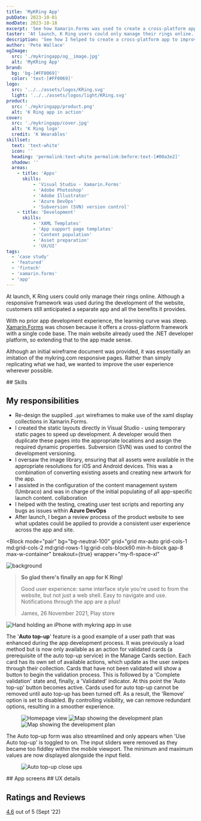 ```yaml
---
title: 'MyKRing App'
pubDate: 2023-10-01
modDate: 2023-10-18
excerpt: 'See how Xamarin.Forms was used to create a cross-platform app to improve the customer experience and make authentication easier.'
taster: 'At launch, K Ring users could only manage their rings online. See how I helped create a cross-platform solution with Xamarin.Forms.'
description: 'See how I helped to create a cross-platform app to improve the customer experience and make authentication easier.'
author: 'Pete Wallace'
ogImage: 
  src: './mykringapp/og__image.jpg'
  alt: 'MyKRing App'
brand: 
  bg: 'bg-[#FF0069]'
  color: 'text-[#FF0069]'
logo:
  src: '../../assets/logos/KRing.svg'
  light: '../../assets/logos/light/KRing.svg'
product: 
  src: './mykringapp/product.png'
  alt: 'K Ring app in action'
cover:
  src: './mykringapp/cover.jpg'
  alt: 'K Ring logo'
  credit: 'K Wearables'
skillset:
  text: 'text-white'
  icon: ''
  heading: 'permalink:text-white permalink:before:text-[#00a3e2]'
  shadow: ''
  areas:
    - title: 'Apps'
      skills:
          - 'Visual Studio - Xamarin.Forms'
          - 'Adobe Photoshop'
          - 'Adobe Illustrator'
          - 'Azure DevOps'
          - 'Subversion (SVN) version control'
    - title: 'Development'
      skills:
          - 'XAML Templates'
          - 'App support page templates'
          - 'Content population'
          - 'Asset preparation'
          - 'UX/UI'
tags: 
  - 'case study'
  - 'featured'
  - 'fintech'
  - 'xamarin.forms'
  - 'app'
---
```







<p class="text-fl-step-1">At launch, K&nbsp;Ring users could only manage their rings online. Although a responsive framework was used during the development of the website, customers still anticipated a separate app and all the benefits it provides.</p>

With no prior app development experience, the learning curve was steep. [Xamarin.Forms](https://dotnet.microsoft.com/en-us/apps/xamarin/xamarin-forms) was chosen because it offers a cross-platform framework with a single code base. The main website already used the .NET developer platform, so extending that to the app made sense.

Although an initial wireframe document was provided, it was essentially an imitation of the mykring.com responsive pages. Rather than simply replicating what we had, we wanted to improve the user experience wherever possible.

<Skills skillset={frontmatter.skillset} bg={frontmatter.brand.bg}>
## Skills
</Skills>

## My responsibilities

-   Re-design the supplied `.ppt` wireframes to make use of the xaml display collections in Xamarin.Forms.
-   I created the static layouts directly in Visual Studio - using temporary static pages to speed up development. A developer would then duplicate these pages into the appropriate locations and assign the required dynamic properties. Subversion (SVN) was used to control the development versioning.
-   I oversaw the image library, ensuring that all assets were available in the appropriate resolutions for iOS and Android devices. This was a combination of converting existing assets and creating new artwork for the app.
-   I assisted in the configuration of the content management system (Umbraco) and was in charge of the initial populating of all app-specific launch content. <span class="label label--info !m-0">collaboration</span>
-   I helped with the testing, creating user test scripts and reporting any bugs as issues within **Azure DevOps**
-   After launch, I began a review process of the product website to see what updates could be applied to provide a consistent user experience across the app and site.

<Block
      mode="pair"
      bg="bg-neutral-100"
      grid="grid mx-auto grid-cols-1 md:grid-cols-2 md:grid-rows-1 lg:grid-cols-block60 min-h-block gap-8 max-w-container"
      breakout={true}
      wrapper="my-fl-space-xl"
  >
  <Image src={svgbg} alt="background" class="object-cover w-full h-full absolute inset-0" />
  <div
    slot="mc1"
    class="self-center md:order-2 py-fl-space-m"
  >
    <blockquote
        class="not-prose m-0 pl-0 italic text-fl-step-1/snug "
    >
        <p class="mb-fl-space-xs text-fl-step-2/snug font-headline"><strong>So glad there's finally an app for K&nbsp;Ring!</strong></p>
<p>Good user experience: same interface style you're used to
            from the website, but not just a web shell. Easy to navigate
            and use. Notifications through the app are a plus!</p>
        <p class="cite "><span class="mr-fl-space-2xs text-fl-step--1 text-gold leading-none block "><span class="inline-block w-6 h-6 icon-[mdi--star]"></span><span class="inline-block w-6 h-6 icon-[mdi--star]"></span><span class="inline-block w-6 h-6 icon-[mdi--star]"></span><span class="inline-block w-6 h-6 icon-[mdi--star]"></span><span class="inline-block w-6 h-6 icon-[mdi--star]"></span></span>James, 26 November 2021, Play store</p>
    </blockquote>
  </div>
  <div slot="mc2" class="not-prose self-end md:order-1">
    <Image src={iphone_hand} widths={[400,600,800]} sizes={`(max-width: var(--container-width-md)) calc(100vw - 2rem), calc((100vw - 4rem) *0.5), (min-width: 1264) calc(var(--container-width-max)*0.60)`} class="relative m-0 mt-fl-space-m h-[480px] w-full object-contain lg:h-[640px]" alt="Hand holding an iPhone with mykring app in use"/>
  </div>
</Block>

The '**Auto top-up**' feature is a good example of a user path that was enhanced during the app development process. It was previously a load method but is now only available as an action for validated cards (a prerequisite of the auto top-up service) in the Manage Cards section.
Each card has its own set of available actions, which update as the user swipes through their collection. Cards that have not been validated will show a button to begin the validation process. This is followed by a 'Complete validation' state and, finally, a 'Validated' indicator. At this point the 'Auto top-up' button becomes active. Cards used for auto top-up cannot be removed until auto top-up has been turned off. As a result, the 'Remove' option is set to disabled.
By controlling visibility, we can remove redundant options, resulting in a smoother experience.

<Figure caption='Unnecessary elements from the online responsive version (left) were stripped out to streamline the app layout (middle and right) ' credit='App v1.0.1, K&nbsp;Wearables Ltd.' grid='grid grid-cols-2 lg:grid-cols-3 items-start gap-fl-space-m'>
  <Image src={web_autotopup} alt="Homepage view" class="w-full h-auto shadow-md border border-outline" />
  <Image src={auto_topup} alt="Map showing the development plan" class="w-full h-auto shadow-md border border-outline" />
  <Image src={auto_topup_open} alt="Map showing the development plan" class="w-full h-auto shadow-md border border-outline" />
</Figure>

The Auto top-up form was also streamlined and only appears when 'Use Auto top-up' is toggled to on. The input sliders were removed as they became too fiddley within the mobile viewport. The minimum and maximum values are now displayed alongside the input field.

<Figure breakout="true"  caption='Users can manage Auto top-up functionality using a simple toggle.' credit='App v1.0.1, K&nbsp;Wearables Ltd.' >
  <Image src={splitscreen_auto_topup} alt="Auto top-up close ups" class="w-full h-auto" widths={[400, 960, 2100]} sizes={`100vw`} />
</Figure>
 
<Gallery collection='gScreens' data={data} >
<Fragment slot="title">
## App screens
</Fragment>
</Gallery>


<Gallery collection='gUx' data={data} >
<Fragment slot="title">
## UX details
</Fragment>
</Gallery>

## Ratings and Reviews

<a href="https://apps.apple.com/gb/app/mykring/id1578688520?see-all=reviews" class="link" target="_blank"><span class="text-fl-step-3 font-black">4.6</span></a> out of 5 <span class="text-fl-step--1">(Sept &rsquo;22)</span>

<div class="breakout bg-panel">
<Reviews data={data.reviews}/></div>


<BlockPicture src={floating_handsets} class="mb-fl-space-2xl" alt="Laptop and iPhone image showing K Ring website" credit={frontmatter.title} wrapper={true} />
